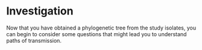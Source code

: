 # Investigation { #sec-investigation }

Now that you have obtained a phylogenetic tree from the study isolates, you can begin to consider some questions that might lead you to understand paths of transmission.
